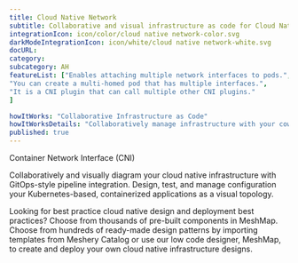 ```yaml
---
title: Cloud Native Network  
subtitle: Collaborative and visual infrastructure as code for Cloud Native Network
integrationIcon: icon/color/cloud native network-color.svg
darkModeIntegrationIcon: icon/white/cloud native network-white.svg
docURL: 
category: 
subcategory: AH
featureList: ["Enables attaching multiple network interfaces to pods.",
"You can create a multi-homed pod that has multiple interfaces.",
"It is a CNI plugin that can call multiple other CNI plugins."
]

howItWorks: "Collaborative Infrastructure as Code"
howItWorksDetails: "Collaboratively manage infrastructure with your coworkers synchronously sharing the same designs."
published: true
---
```

<p>
    Container Network Interface (CNI)
</p>
<p>
    Collaboratively and visually diagram your cloud native infrastructure with GitOps-style pipeline integration. Design, test, and manage configuration your Kubernetes-based, containerized applications as a visual topology.
</p>
<p>
    Looking for best practice cloud native design and deployment best practices? Choose from thousands of pre-built components in MeshMap. Choose from hundreds of ready-made design patterns by importing templates from Meshery Catalog or use our low code designer, MeshMap, to create and deploy your own cloud native infrastructure designs.
</p>